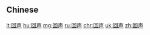 {{also|回聲}}
==Chinese==
{{zh-see|回聲}}

[[lt:回声]]
[[hu:回声]]
[[mg:回声]]
[[ru:回声]]
[[chr:回声]]
[[uk:回声]]
[[zh:回声]]